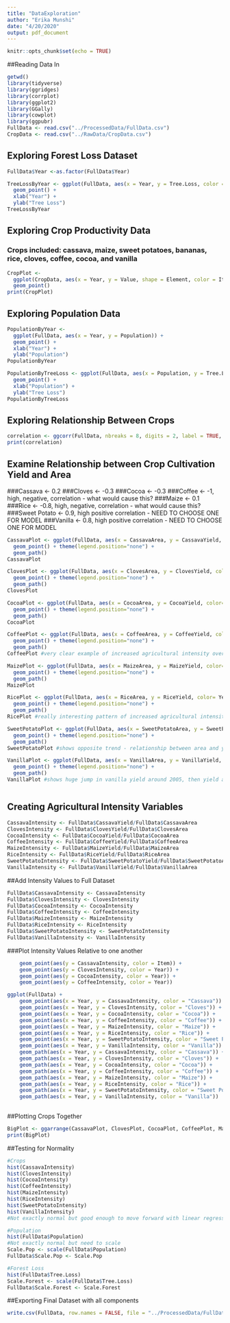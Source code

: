 ```yaml
---
title: "DataExploration"
author: "Erika Munshi"
date: "4/20/2020"
output: pdf_document
---
```


```r
knitr::opts_chunk$set(echo = TRUE)
```
##Reading Data In
```r
getwd()
library(tidyverse)
library(ggridges)
library(corrplot)
library(ggplot2)
library(GGally)
library(cowplot)
library(ggpubr)
FullData <- read.csv("../ProcessedData/FullData.csv")
CropData <- read.csv("../RawData/CropData.csv")
```

## Exploring Forest Loss Dataset
```r
FullData$Year <-as.factor(FullData$Year)

TreeLossByYear <- ggplot(FullData, aes(x = Year, y = Tree.Loss, color = as.factor(Year) )) + 
  geom_point() +
  xlab("Year") +
  ylab("Tree Loss")
TreeLossByYear

```

## Exploring Crop Productivity Data
### Crops included: cassava, maize, sweet potatoes, bananas, rice, cloves, coffee, cocoa, and vanilla

```r
CropPlot <- 
  ggplot(CropData, aes(x = Year, y = Value, shape = Element, color = Item)) +
  geom_point() 
print(CropPlot)
```

## Exploring Population Data

```r
PopulationByYear <- 
  ggplot(FullData, aes(x = Year, y = Population)) + 
  geom_point() +
  xlab("Year") +
  ylab("Population") 
PopulationByYear

PopulationByTreeLoss <- ggplot(FullData, aes(x = Population, y = Tree.Loss, color = Year )) + 
  geom_point() +
  xlab("Population") +
  ylab("Tree Loss")
PopulationByTreeLoss
```

## Exploring Relationship Between Crops

```r
correlation <- ggcorr(FullData, nbreaks = 8, digits = 2, label = TRUE, label_size = 2, hjust = .9, layout.exp = 4, palette = "PiYG")
print(correlation)

```

## Examine Relationship between Crop Cultivation Yield and Area
###Cassava <- 0.2
###Cloves <- -0.3
###Cocoa <- -0.3
###Coffee <- -1, high, negative, correlation - what would cause this?
###Maize <- 0.1
###Rice <- -0.8, high, negative, correlation - what would cause this?
###Sweet Potato <- 0.9, high positive correlation - NEED TO CHOOSE ONE FOR MODEL
###Vanilla <- 0.8, high positive correlation - NEED TO CHOOSE ONE FOR MODEL

```r
CassavaPlot <- ggplot(FullData, aes(x = CassavaArea, y = CassavaYield, color= Year)) + 
  geom_point() + theme(legend.position="none") +
  geom_path()
CassavaPlot

ClovesPlot <- ggplot(FullData, aes(x = ClovesArea, y = ClovesYield, color= Year)) + 
  geom_point() + theme(legend.position="none") +
  geom_path()
ClovesPlot

CocoaPlot <- ggplot(FullData, aes(x = CocoaArea, y = CocoaYield, color= Year)) + 
  geom_point() + theme(legend.position="none") +
  geom_path()
CocoaPlot

CoffeePlot <- ggplot(FullData, aes(x = CoffeeArea, y = CoffeeYield, color= Year)) + 
  geom_point() + theme(legend.position="none") +
  geom_path()
CoffeePlot #very clear example of increased agricultural intensity over time less area needed to create higher yield

MaizePlot <- ggplot(FullData, aes(x = MaizeArea, y = MaizeYield, color= Year)) + 
  geom_point() + theme(legend.position="none") +
  geom_path()
MaizePlot

RicePlot <- ggplot(FullData, aes(x = RiceArea, y = RiceYield, color= Year)) + 
  geom_point() + theme(legend.position="none") +
  geom_path()
RicePlot #really interesting pattern of increased agricultural intensity - showing learning curve over time 

SweetPotatoPlot <- ggplot(FullData, aes(x = SweetPotatoArea, y = SweetPotatoYield, color= Year)) + 
  geom_point() + theme(legend.position="none") +
  geom_path()
SweetPotatoPlot #shows opposite trend - relationship between area and yield appears to remain constant throughout years

VanillaPlot <- ggplot(FullData, aes(x = VanillaArea, y = VanillaYield, color= Year)) + 
  geom_point() + theme(legend.position="none") +
  geom_path()
VanillaPlot #shows huge jump in vanilla yield around 2005, then yield and area seem to stabilize (indicating some sort of carryign capacity)



```
## Creating Agricultural Intensity Variables
```r
CassavaIntensity <- FullData$CassavaYield/FullData$CassavaArea
ClovesIntensity <- FullData$ClovesYield/FullData$ClovesArea
CocoaIntensity <- FullData$CocoaYield/FullData$CocoaArea
CoffeeIntensity <- FullData$CoffeeYield/FullData$CoffeeArea
MaizeIntensity <- FullData$MaizeYield/FullData$MaizeArea
RiceIntensity <- FullData$RiceYield/FullData$RiceArea
SweetPotatoIntensity <- FullData$SweetPotatoYield/FullData$SweetPotatoArea
VanillaIntensity <- FullData$VanillaYield/FullData$VanillaArea

```
##Add Intensity Values to Full Dataset
```r
FullData$CassavaIntensity <- CassavaIntensity
FullData$ClovesIntensity <- ClovesIntensity
FullData$CocoaIntensity <- CocoaIntensity
FullData$CoffeeIntensity <- CoffeeIntensity
FullData$MaizeIntensity <- MaizeIntensity
FullData$RiceIntensity <- RiceIntensity
FullData$SweetPotatoIntensity <- SweetPotatoIntensity
FullData$VanillaIntensity <- VanillaIntensity

```

###Plot Intensity Values Relative to one another 
```r
 
    geom_point(aes(y = CassavaIntensity, color = Item)) + 
    geom_point(aes(y = ClovesIntensity, color = Year)) +
    geom_point(aes(y = CocoaIntensity, color = Year)) +
    geom_point(aes(y = CoffeeIntensity, color = Year))

ggplot(FullData) +
    geom_point(aes(x = Year, y = CassavaIntensity, color = "Cassava")) + 
    geom_point(aes(x = Year, y = ClovesIntensity, color = "Cloves")) +
    geom_point(aes(x = Year, y = CocoaIntensity, color = "Cocoa")) +
    geom_point(aes(x = Year, y = CoffeeIntensity, color = "Coffee")) +
    geom_point(aes(x = Year, y = MaizeIntensity, color = "Maize")) +
    geom_point(aes(x = Year, y = RiceIntensity, color = "Rice")) +
    geom_point(aes(x = Year, y = SweetPotatoIntensity, color = "Sweet Potato")) +
    geom_point(aes(x = Year, y = VanillaIntensity, color = "Vanilla")) +
    geom_path(aes(x = Year, y = CassavaIntensity, color = "Cassava")) + 
    geom_path(aes(x = Year, y = ClovesIntensity, color = "Cloves")) +
    geom_path(aes(x = Year, y = CocoaIntensity, color = "Cocoa")) +
    geom_path(aes(x = Year, y = CoffeeIntensity, color = "Coffee")) +
    geom_path(aes(x = Year, y = MaizeIntensity, color = "Maize")) +
    geom_path(aes(x = Year, y = RiceIntensity, color = "Rice")) +
    geom_path(aes(x = Year, y = SweetPotatoIntensity, color = "Sweet Potato")) +
    geom_path(aes(x = Year, y = VanillaIntensity, color = "Vanilla"))
    

```
##Plotting Crops Together 
```r
BigPlot <- ggarrange(CassavaPlot, ClovesPlot, CocoaPlot, CoffeePlot, MaizePlot, RicePlot, SweetPotatoPlot, VanillaPlot, nrow = 4, ncol = 2, common.legend = T, legend = "right")
print(BigPlot)
```

##Testing for Normality 
```r
#Crops
hist(CassavaIntensity)
hist(ClovesIntensity)
hist(CocoaIntensity)
hist(CoffeeIntensity)
hist(MaizeIntensity)
hist(RiceIntensity)
hist(SweetPotatoIntensity)
hist(VanillaIntensity)
#Not exactly normal but good enough to move forward with linear regression

#Population
hist(FullData$Population)
#Not exactly normal but need to scale 
Scale.Pop <- scale(FullData$Population)
FullData$Scale.Pop <- Scale.Pop

#Forest Loss
hist(FullData$Tree.Loss)
Scale.Forest <- scale(FullData$Tree.Loss)
FullData$Scale.Forest <- Scale.Forest

```
##Exporting Final Dataset with all components
```r
write.csv(FullData, row.names = FALSE, file = "../ProcessedData/FullData.csv")
```




